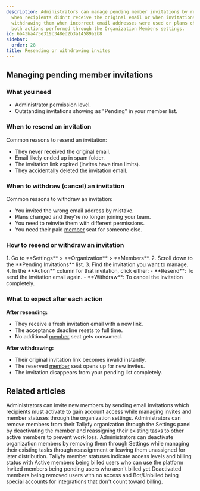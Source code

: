 ```yaml
---
description: Administrators can manage pending member invitations by resending them
  when recipients didn't receive the original email or when invitations expired and
  withdrawing them when incorrect email addresses were used or plans changed with
  both actions performed through the Organization Members settings.
id: 6b43ba475e319c348ed2b3a14589a2b8
sidebar:
  order: 28
title: Resending or withdrawing invites
---
```



## Managing pending member invitations

### What you need
- Administrator permission level.
- Outstanding invitations showing as "Pending" in your member list.

### When to resend an invitation
Common reasons to resend an invitation:
- They never received the original email.
- Email likely ended up in spam folder.
- The invitation link expired (invites have time limits).
- They accidentally deleted the invitation email.

### When to withdraw (cancel) an invitation
Common reasons to withdraw an invitation:
- You invited the wrong email address by mistake.
- Plans changed and they're no longer joining your team.
- You need to reinvite them with different permissions.
- You need their paid [member](/products/pro/documenting/members/) seat for someone else.

### How to resend or withdraw an invitation

<Steps>
1. Go to **Settings** > **Organization** > **Members**.
2. Scroll down to the **Pending Invitations** list.
3. Find the invitation you want to manage.
4. In the **Action** column for that invitation, click either:
   - **Resend**: To send the invitation email again.
   - **Withdraw**: To cancel the invitation completely.
</Steps>

### What to expect after each action

**After resending:**
- They receive a fresh invitation email with a new link.
- The acceptance deadline resets to full time.
- No additional [member](/products/pro/documenting/members/) seat gets consumed.

**After withdrawing:**
- Their original invitation link becomes invalid instantly.
- The reserved [member](/products/pro/documenting/members/) seat opens up for new invites.
- The invitation disappears from your pending list completely.


## Related articles
<CardGrid>
<LinkTitleCard header="<b>Members > Invite and activate members</b>" href="/products/pro/documenting/members/how-to-invite-and-activate-members-on-tallyfy/" > Administrators can invite new members by sending email invitations which recipients must activate to gain account access while managing invites and member statuses through the organization settings. </LinkTitleCard>
<LinkTitleCard header="<b>Org Settings > Remove a member</b>" href="/products/pro/settings/org-settings/how-can-i-remove-a-member-from-my-tallyfy-organization/" > Administrators can remove members from their Tallyfy organization through the Settings panel by deactivating the member and reassigning their existing tasks to other active members to prevent work loss. </LinkTitleCard>
<LinkTitleCard header="<b>Members > How to remove a member</b>" href="/products/pro/documenting/members/how-can-i-remove-a-member-from-my-tallyfy-organization/" > Administrators can deactivate organization members by removing them through Settings while managing their existing tasks through reassignment or leaving them unassigned for later distribution. </LinkTitleCard>
<LinkTitleCard header="<b>Org Settings > Understanding Member Statuses</b>" href="/products/pro/settings/org-settings/understanding-member-statuses/" > Tallyfy member statuses indicate access levels and billing status with Active members being billed users who can use the platform Invited members being pending users who aren't billed yet Deactivated members being removed users with no access and Bot/Unbilled being special accounts for integrations that don't count toward billing. </LinkTitleCard>
</CardGrid>